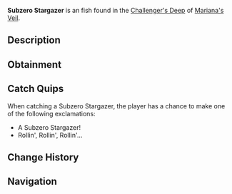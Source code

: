 {{FishInfobox
|image          = Subzero Stargazer.png
|rarity         = Uncommon
|sea            = First Sea
|location       = [[Challenger's Deep]]
|sublocation    = 
|sources        = Fishing Rod
|radar_location = 
|xp             = 110
|weather        = 
|time           = Day
|season         = Winter
|bait           = Flakes
|base_weight    = 4.5
|base_value     = 100
|weight_range   = 2.5
|base_chance    = 50
|base_resil     = 80
}}
'''Subzero Stargazer''' is an {{Rarity|Uncommon}} fish found in the [[Challenger's Deep]] of [[Mariana's Veil]].

== Description ==
{{Description|A unique fish with glowing eyes that stare into the abyss. Its body is covered in frost.|Bestiary Entry}}

== Obtainment ==
{{Description|Lurks near the surface of freezing waters, seeking light.|Bestiary Hint}}
{{Fish Availability|
Mariana's Veil/Challenger's Deep
|top_rods      = 
Rapid Rod\260129.66\62252.86;
Firefly Rod\252535.95\61191.99;
Azure Of Lagoon\250981.61\51556.46;
Fungal Rod\250108.82\63727.4;
Adventurer's Rod\248390.77\59875.1;
Nocturnal Rod\160408.85\138761.6;
Training Rod\215336.13\74700.68;
Fast Rod\238245.93\65809.19;
Plastic Rod\180937.66\53197.12;
Depthseeker Rod\246574.57\40996.31;
Astralhook Rod\245638.85\57364.44;
Avalanche Rod\243336.69\36798.37;
Verdant Shear Rod\238730.71\44937.15;
Free Spirit Rod\237473.76\46109.4;
No-Life Rod\237098.95\52794.75;
Ethereal Prism Rod\236593.15\55887.37;
Seraphic Rod\235831.07\52512.43;
Trident Rod\228189.48\36951.14;
Blazebringer Rod\226875.23\47744.9;
Zeus Rod\224884.62\44819.42;
Volcanic Rod\219643.76\34011.3;
Challenger's Rod\217658.5\48065.28;
Rod Of The Forgotten Fang\215346.93\47951.23;
Rod Of The Depths\201792.43\43612.89;
Rod Of The Exalted One\183924.53\40954.42;
Steady Rod\131030.46\27105.63
|recommended   = Depthseeker Rod
}}

== Catch Quips ==
When catching a Subzero Stargazer, the player has a chance to make one of the following exclamations:
* A Subzero Stargazer!
* Rollin', Rollin', Rollin'...

== Change History ==
{{Change History|{{subst:Current Version}}}}

== Navigation ==
{{Fish Navbox|Challenger's Deep}}